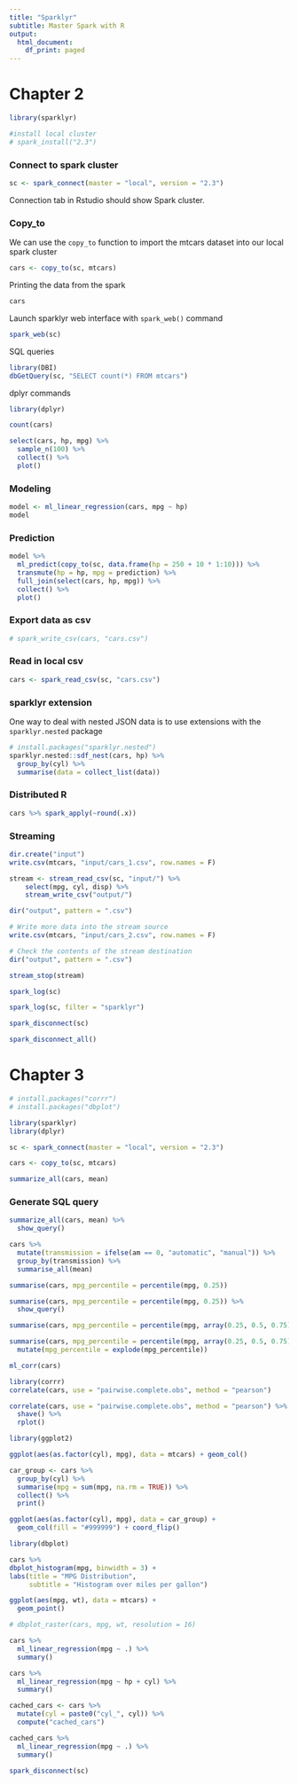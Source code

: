 ```yaml
---
title: "Sparklyr"
subtitle: Master Spark with R
output:
  html_document:
    df_print: paged
---
```

# Chapter 2  
```r
library(sparklyr)
```

```r
#install local cluster
# spark_install("2.3")
```


### Connect to spark cluster
```r
sc <- spark_connect(master = "local", version = "2.3")
```
Connection tab in Rstudio should show Spark cluster.

### Copy_to

We can use the `copy_to` function to import the mtcars dataset into our local spark cluster
```r
cars <- copy_to(sc, mtcars)
```
Printing the data from the spark
```r
cars
```
Launch sparklyr web interface  with `spark_web()` command
```r
spark_web(sc)
```

SQL queries
```r
library(DBI)
dbGetQuery(sc, "SELECT count(*) FROM mtcars")
```
dplyr commands
```r
library(dplyr)

count(cars)
```

```r
select(cars, hp, mpg) %>%
  sample_n(100) %>%
  collect() %>%
  plot()
```
### Modeling
```r
model <- ml_linear_regression(cars, mpg ~ hp)
model

```

### Prediction
```r
model %>%
  ml_predict(copy_to(sc, data.frame(hp = 250 + 10 * 1:10))) %>%
  transmute(hp = hp, mpg = prediction) %>%
  full_join(select(cars, hp, mpg)) %>%
  collect() %>%
  plot()
```
### Export data as csv

```r
# spark_write_csv(cars, "cars.csv")
```

### Read in local csv
```r
cars <- spark_read_csv(sc, "cars.csv")
```


### sparklyr extension

One way to deal with nested JSON data is to use extensions with the `sparklyr.nested` package

```r
# install.packages("sparklyr.nested")
sparklyr.nested::sdf_nest(cars, hp) %>%
  group_by(cyl) %>%
  summarise(data = collect_list(data))
```


### Distributed R
```r
cars %>% spark_apply(~round(.x))
```

### Streaming

```r
dir.create("input")
write.csv(mtcars, "input/cars_1.csv", row.names = F)
```


```r
stream <- stream_read_csv(sc, "input/") %>%
    select(mpg, cyl, disp) %>%
    stream_write_csv("output/")
```

```r
dir("output", pattern = ".csv")
```

```r
# Write more data into the stream source
write.csv(mtcars, "input/cars_2.csv", row.names = F)
```

```r
# Check the contents of the stream destination
dir("output", pattern = ".csv")
```

```r
stream_stop(stream)
```

```r
spark_log(sc)
```
```r
spark_log(sc, filter = "sparklyr")
```


```r
spark_disconnect(sc)

spark_disconnect_all()
```
# Chapter 3
```r
# install.packages("corrr")
# install.packages("dbplot")
```


```r
library(sparklyr)
library(dplyr)

sc <- spark_connect(master = "local", version = "2.3")
```

```r
cars <- copy_to(sc, mtcars)
```

```r
summarize_all(cars, mean)
```
### Generate SQL query
```r
summarize_all(cars, mean) %>%
  show_query()
```

```r
cars %>%
  mutate(transmission = ifelse(am == 0, "automatic", "manual")) %>%
  group_by(transmission) %>%
  summarise_all(mean)
```

```r
summarise(cars, mpg_percentile = percentile(mpg, 0.25))
```

```r
summarise(cars, mpg_percentile = percentile(mpg, 0.25)) %>%
  show_query()
```

```r
summarise(cars, mpg_percentile = percentile(mpg, array(0.25, 0.5, 0.75)))
```

```r
summarise(cars, mpg_percentile = percentile(mpg, array(0.25, 0.5, 0.75))) %>%
  mutate(mpg_percentile = explode(mpg_percentile))
```
```r
ml_corr(cars)
```

```r
library(corrr)
correlate(cars, use = "pairwise.complete.obs", method = "pearson") 
```

```r
correlate(cars, use = "pairwise.complete.obs", method = "pearson") %>%
  shave() %>%
  rplot()
```
```r
library(ggplot2)

ggplot(aes(as.factor(cyl), mpg), data = mtcars) + geom_col()
```
```r
car_group <- cars %>%
  group_by(cyl) %>%
  summarise(mpg = sum(mpg, na.rm = TRUE)) %>%
  collect() %>%
  print()

```
```r
ggplot(aes(as.factor(cyl), mpg), data = car_group) + 
  geom_col(fill = "#999999") + coord_flip()
```
```r
library(dbplot)

cars %>%
dbplot_histogram(mpg, binwidth = 3) +
labs(title = "MPG Distribution",
     subtitle = "Histogram over miles per gallon")
```


```r
ggplot(aes(mpg, wt), data = mtcars) + 
  geom_point()
```

```r
# dbplot_raster(cars, mpg, wt, resolution = 16)
```

```r
cars %>% 
  ml_linear_regression(mpg ~ .) %>%
  summary()
```

```r
cars %>% 
  ml_linear_regression(mpg ~ hp + cyl) %>%
  summary()
```

```r
cached_cars <- cars %>% 
  mutate(cyl = paste0("cyl_", cyl)) %>%
  compute("cached_cars")
```

```r
cached_cars %>%
  ml_linear_regression(mpg ~ .) %>%
  summary()
```
```r
spark_disconnect(sc)
```


